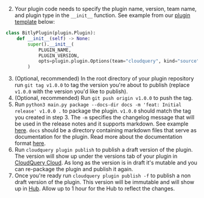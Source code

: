 
2. Your plugin code needs to specify the plugin name, version, team name, and plugin type in the `__init__` function. See example from our [plugin template](https://github.com/cloudquery/python-plugin-template) below:

```python
class BitlyPlugin(plugin.Plugin):
    def __init__(self) -> None:
        super().__init__(
            PLUGIN_NAME,
            PLUGIN_VERSION,
            opts=plugin.plugin.Options(team="cloudquery", kind="source"),
        )

```

3. (Optional, recommended) In the root directory of your plugin repository run `git tag v1.0.0` to tag the version you're about to publish (replace `v1.0.0` with the version you'd like to publish).
4. (Optional, recommended) Run `git push origin v1.0.0` to push the tag.
5. Run `python3 main.py package --docs-dir docs -m 'feat: Initial release' v1.0.0 .` to package the plugin. `v1.0.0` should match the tag you created in step 3. The `-m` specifies the changelog message that will be used in the release notes and it supports markdown. See example [here](https://hub.cloudquery.io/plugins/source/cloudquery/alicloud/v4.0.14/versions). `docs` should be a directory containing markdown files that serve as documentation for the plugin. Read more about the documentation format [here](#documentation-format).
6. Run `cloudquery plugin publish` to publish a draft version of the plugin. The version will show up under the versions tab of your plugin in [CloudQuery Cloud](https://cloud.cloudquery.io). As long as the version is in draft it's mutable and you can re-package the plugin and publish it again.
7. Once you're ready run `cloudquery plugin publish -f` to publish a non draft version of the plugin. This version will be immutable and will show up in [Hub](https://hub.cloudquery.io/). Allow up to 1 hour for the Hub to reflect the changes.
